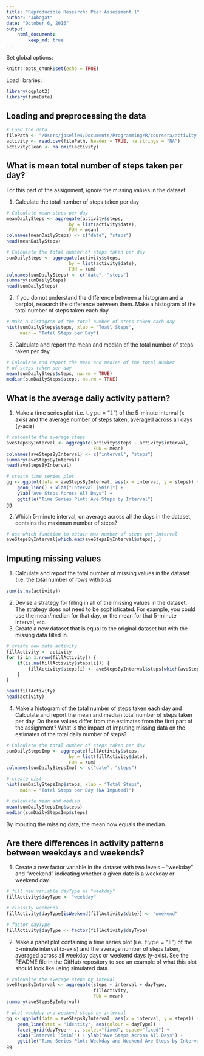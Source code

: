 ```yaml
---
title: "Reproducible Research: Peer Assessment 1"
author: "JAbagat"
date: "October 6, 2016"
output: 
    html_document: 
        keep_md: true
---
```


Set global options: 
```r
knitr::opts_chunk$set(echo = TRUE)
```

Load libraries:
```r
library(ggplot2)
library(timeDate)
```


## Loading and preprocessing the data
```r
# Load the data
filePath <- "/Users/joselle4/Documents/Programming/R/coursera/activity.csv"
activity <- read.csv(filePath, header = TRUE, na.strings = "NA")
activityClean <- na.omit(activity)
```

## What is mean total number of steps taken per day?
For this part of the assignment, ignore the missing values in the dataset.

1. Calculate the total number of steps taken per day
```r
# Calculate mean steps per day
meanDailySteps <- aggregate(activity$steps, 
                       by = list(activity$date),
                       FUN = mean)
colnames(meanDailySteps) <- c("date", "steps")
head(meanDailySteps)

# Calculate the total number of steps taken per day
sumDailySteps <- aggregate(activity$steps, 
                       by = list(activity$date),
                       FUN = sum)
colnames(sumDailySteps) <- c("date", "steps")
summary(sumDailySteps)
head(sumDailySteps)
```

2. If you do not understand the difference between a histogram and a barplot, research the difference between them. Make a histogram of the total number of steps taken each day
```r
# Make a histogram of the total number of steps taken each day
hist(sumDailySteps$steps, xlab = "Toatl Steps", 
     main = "Total Steps per Day")
```

3. Calculate and report the mean and median of the total number of steps taken per day
```r
# Calculate and report the mean and median of the total number
# of steps taken per day
mean(sumDailySteps$steps, na.rm = TRUE)
median(sumDailySteps$steps, na.rm = TRUE)
```

## What is the average daily activity pattern?
1. Make a time series plot (i.e. 𝚝𝚢𝚙𝚎 = "𝚕") of the 5-minute interval (x-axis) and the average number of steps taken, averaged across all days (y-axis)
```r
# calcualte the average steps 
aveStepsByInterval <- aggregate(activity$steps ~ activity$interval, 
                                FUN = mean)
colnames(aveStepsByInterval) <- c("interval", "steps")
summary(aveStepsByInterval)
head(aveStepsByInterval)

# create time series plot
gg <- ggplot(data = aveStepsByInterval, aes(x = interval, y = steps)) + 
    geom_line() + xlab("Interval [5min]") + 
    ylab("Ave Steps Across All Days") + 
    ggtitle("Time Series Plot: Ave Steps by Interval")
gg
```

2. Which 5-minute interval, on average across all the days in the dataset, contains the maximum number of steps?
```r
# use which function to obtain max number of steps per interval
aveStepsByInterval[which.max(aveStepsByInterval$steps), ]
```

## Imputing missing values
1. Calculate and report the total number of missing values in the dataset (i.e. the total number of rows with 𝙽𝙰s
```r
sum(is.na(activity))
```

2. Devise a strategy for filling in all of the missing values in the dataset. The strategy does not need to be sophisticated. For example, you could use the mean/median for that day, or the mean for that 5-minute interval, etc.
3. Create a new dataset that is equal to the original dataset but with the missing data filled in.
```r
# create new data activity
fillActivity <- activity
for (i in 1:nrow(fillActivity)) {
    if(is.na(fillActivity$steps[i])) {
        fillActivity$steps[i] <- aveStepsByInterval$steps[which(aveStepsByInterval$interval == fillActivity$interval[i])] 
    }
}

head(fillActivity)
head(activity)
```

4. Make a histogram of the total number of steps taken each day and Calculate and report the mean and median total number of steps taken per day. Do these values differ from the estimates from the first part of the assignment? What is the impact of imputing missing data on the estimates of the total daily number of steps?
```r
# Calculate the total number of steps taken per day
sumDailyStepsImp <- aggregate(fillActivity$steps, 
                       by = list(fillActivity$date),
                       FUN = sum)
colnames(sumDailyStepsImp) <- c("date", "steps")

# create hist
hist(sumDailyStepsImp$steps, xlab = "Total Steps", 
     main = "Total Steps per Day (NA Imputed)")

# calculate mean and median
mean(sumDailyStepsImp$steps)
median(sumDailyStepsImp$steps)
```
By imputing the missing data, the mean now equals the median.  

## Are there differences in activity patterns between weekdays and weekends?
1. Create a new factor variable in the dataset with two levels – “weekday” and “weekend” indicating whether a given date is a weekday or weekend day.
```r
# fill new variable dayType as "weekday"
fillActivity$dayType <- "weekday"

# classify weekends
fillActivity$dayType[isWeekend(fillActivity$date)] <- "weekend"

# factor dayType
fillActivity$dayType <- factor(fillActivity$dayType)
```

2. Make a panel plot containing a time series plot (i.e. 𝚝𝚢𝚙𝚎 = "𝚕") of the 5-minute interval (x-axis) and the average number of steps taken, averaged across all weekday days or weekend days (y-axis). See the README file in the GitHub repository to see an example of what this plot should look like using simulated data.
```r
# calcualte the average steps by inteval
aveStepsByInterval <- aggregate(steps ~ interval + dayType, 
                                fillActivity,
                                FUN = mean)
summary(aveStepsByInterval)

# plot weekday and weekend steps by interval
gg <- ggplot(data = aveStepsByInterval, aes(x = interval, y = steps)) +
    geom_line(stat = "identity", aes(colour = dayType)) +
    facet_grid(dayType ~ ., scales="fixed", space="fixed") +
    xlab("Interval [5min]") + ylab("Ave Steps Across All Days") +
    ggtitle("Time Series Plot: Weekday and Weekend Ave Steps by Interval")
gg
```

